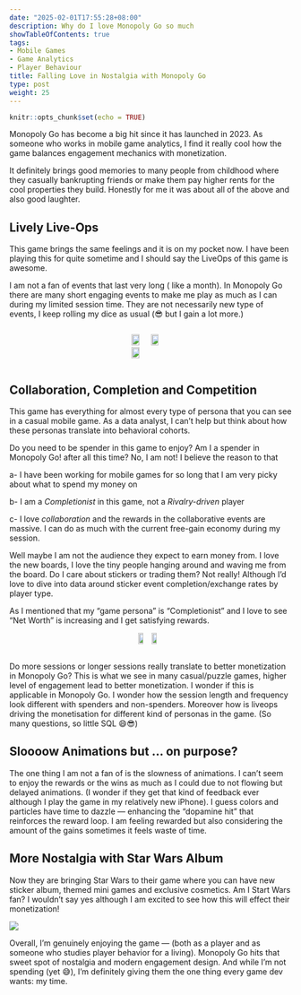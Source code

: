 ```yaml
---
date: "2025-02-01T17:55:28+08:00"
description: Why do I love Monopoly Go so much
showTableOfContents: true
tags:
- Mobile Games
- Game Analytics
- Player Behaviour
title: Falling Love in Nostalgia with Monopoly Go
type: post
weight: 25
---
```


```r
knitr::opts_chunk$set(echo = TRUE)
```

Monopoly Go has become a big hit since it has launched in 2023. As someone who works in mobile game analytics, I find it really cool how the game balances engagement mechanics with monetization.

It definitely brings good memories to many people from childhood where they casually bankrupting friends or make them pay higher rents for the cool properties they build. Honestly for me it was about all of the above and also good laughter. 

## Lively Live-Ops
This game brings the same feelings and it is on my pocket now. I have been playing this for quite sometime and I should say the LiveOps of this game is awesome. 

I am not a fan of events that last very long ( like a month). In Monopoly Go there are many short engaging events to make me play as much as I can during my limited session time. They are not necessarily new type of events, I keep rolling my dice as usual (😎 but I gain a lot more.)  

<div style="display: flex; gap: 10px; justify-content: space-around; align-items: center;">
  <img src="/images/SS2.PNG" width="45%">
  <img src="/images/SS4.PNG" width="45%">
  <img src="/images/SS5.PNG" width="45%">
</div>

## Collaboration, Completion and Competition

This game has everything for almost every type of persona that you can see in a casual mobile game. As a data analyst, I can’t help but think about how these personas translate into behavioral cohorts.

Do you need to be spender in this game to enjoy? Am I a spender in Monopoly Go! after all this time? No, I am not! I believe the reason to that 

a- I have been working for mobile games for so long that I am very picky about what to spend my money on

b- I am a *Completionist* in this game, not a *Rivalry-driven* player

c- I love *collaboration* and the rewards in the collaborative events are massive. I can do as much with the current free-gain economy during my session. 


Well maybe I am not the audience they expect to earn money from. I love the new boards, I love the tiny people hanging around and waving me from the board. Do I care about stickers or trading them? Not really! Although I’d love to dive into data around sticker event completion/exchange rates by player type. 

As I mentioned that my "game persona" is "Completionist" and I love to see "Net Worth" is increasing and I get satisfying rewards. 
<div style="display: flex; gap: 10px; justify-content: space-around; align-items: center;">
  <img src="/images/SS1.PNG" width="45%">
  <img src="/images/SS3.PNG" width="45%">
</div>


Do more sessions or longer sessions really translate to better monetization in Monopoly Go? This is what we see in many casual/puzzle games, higher level of engagement lead to better monetization. I wonder if this is applicable in Monopoly Go. I wonder how the session length and frequency look different with spenders and non-spenders. Moreover how is liveops driving the monetisation for different kind of personas in the game. (So many questions, so little SQL 😄😎)

## Sloooow Animations but ... on purpose? 
The one thing I am not a fan of is the slowness of animations. I can't seem to enjoy the rewards or the wins as much as I could due to not flowing but delayed animations. (I wonder if they get that kind of feedback ever although I play the game in my relatively new iPhone). I guess colors and particles have time to dazzle — enhancing the “dopamine hit” that reinforces the reward loop. I am feeling rewarded but also considering the amount of the gains sometimes it feels waste of time. 

## More Nostalgia with Star Wars Album

Now they are bringing Star Wars to their game where you can have new sticker album, themed mini games and exclusive cosmetics. Am I Start Wars fan? I wouldn't say yes although I am excited to see how this will effect their monetization! 

![](/images/monopoly_go.jpg)


Overall, I’m genuinely enjoying the game — (both as a player and as someone who studies player behavior for a living). Monopoly Go hits that sweet spot of nostalgia and modern engagement design.
And while I’m not spending (yet 😅), I’m definitely giving them the one thing every game dev wants: my time.
